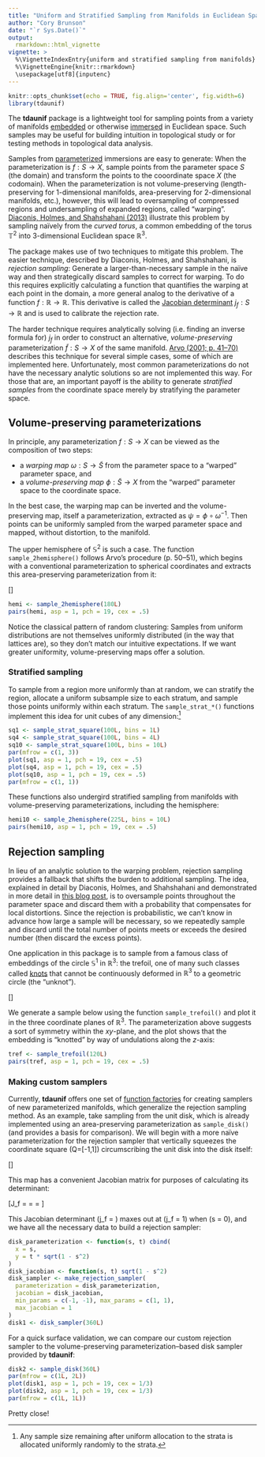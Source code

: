 ```yaml
---
title: "Uniform and Stratified Sampling from Manifolds in Euclidean Space"
author: "Cory Brunson"
date: "`r Sys.Date()`"
output:
  rmarkdown::html_vignette
vignette: >
  %\VignetteIndexEntry{uniform and stratified sampling from manifolds}
  %\VignetteEngine{knitr::rmarkdown}
  \usepackage[utf8]{inputenc}
---
```


```r
knitr::opts_chunk$set(echo = TRUE, fig.align='center', fig.width=6)
library(tdaunif)
```

The **tdaunif** package is a lightweight tool for sampling points from a variety of manifolds [embedded](https://mathworld.wolfram.com/Embedding.html) or otherwise [immersed](https://mathworld.wolfram.com/Immersion.html) in Euclidean space. Such samples may be useful for building intuition in topological study or for testing methods in topological data analysis.

Samples from [parameterized](https://mathworld.wolfram.com/ParametricEquations.html) immersions are easy to generate: When the parameterization is $f : S \to X$, sample points from the parameter space $S$ (the domain) and transform the points to the cooordinate space $X$ (the codomain). When the parameterization is not volume-preserving (length-preserving for 1-dimensional manifolds, area-preserving for 2-dimensional manifolds, etc.), however, this will lead to oversampling of compressed regions and undersampling of expanded regions, called "warping". [Diaconis, Holmes, and Shahshahani (2013)](https://projecteuclid.org/euclid.imsc/1379942050) illustrate this problem by sampling naïvely from the _curved torus_, a common embedding of the torus $\mathbb{T}^2$ into 3-dimensional Euclidean space $\mathbb{R}^3$.

The package makes use of two techniques to mitigate this problem. The easier technique, described by Diaconis, Holmes, and Shahshahani, is _rejection sampling_: Generate a larger-than-necessary sample in the naïve way and then strategically discard samples to correct for warping. To do this requires explicitly calculating a function that quantifies the warping at each point in the domain, a more general analog to the derivative of a function $f : \mathbb{R} \to \mathbb{R}$. This derivative is called the [Jacobian determinant](https://mathworld.wolfram.com/Jacobian.html) $j_f : S \to \mathbb{R}$ and is used to calibrate the rejection rate.

The harder technique requires analytically solving (i.e. finding an inverse formula for) $j_f$ in order to construct an alternative, _volume-preserving_ parameterization $\tilde{f} : S \to X$ of the same manifold. [Arvo (2001; p. 41--70)](https://www.cs.princeton.edu/courses/archive/fall04/cos526/papers/course29sig01.pdf) describes this technique for several simple cases, some of which are implemented here. Unfortunately, most common parameterizations do not have the necessary analytic solutions so are not implemented this way. For those that are, an important payoff is the ability to generate _stratified samples_ from the coordinate space merely by stratifying the parameter space.

## Volume-preserving parameterizations

In principle, any parameterization $f : S \to X$ can be viewed as the composition of two steps:

* a _warping map_ $\omega : S \to \tilde{S}$ from the parameter space to a "warped" parameter space, and
* a _volume-preserving map_ $\phi : \tilde{S} \to X$ from the "warped" parameter space to the coordinate space.

In the best case, the warping map can be inverted and the volume-preserving map, itself a parameterization, extracted as $\psi = \phi \circ \omega^{-1}$. Then points can be uniformly sampled from the warped parameter space and mapped, without distortion, to the manifold.

The upper hemisphere of $\mathbb{S}^2$ is such a case. The function `sample_2hemisphere()` follows Arvo's procedure (p. 50--51), which begins with a conventional parameterization to spherical coordinates and extracts this area-preserving parameterization from it:

\[\begin{align*}
h : [0,1]\times[0,1] & \to \mathbb{R}^3 \\
\left[\begin{array}{c} u \\ v \end{array}\right]
& \mapsto
\left[\begin{array}{c} x \\ y \\ z \end{array}\right]
= \left[\begin{array}{c}
\sqrt{u (2 - u)}\cos{2\pi v} \\
\sqrt{u (2 - u)}\sin{2\pi v} \\
1 - u
\end{array}\right]
\end{align*}\]

```r
hemi <- sample_2hemisphere(180L)
pairs(hemi, asp = 1, pch = 19, cex = .5)
```

Notice the classical pattern of random clustering: Samples from uniform distributions are not themselves uniformly distributed (in the way that lattices are), so they don't match our intuitive expectations. If we want greater uniformity, volume-preserving maps offer a solution.

### Stratified sampling

To sample from a region more uniformly than at random, we can stratify the region, allocate a uniform subsample size to each stratum, and sample those points uniformly within each stratum. The `sample_strat_*()` functions implement this idea for unit cubes of any dimension:[^remainder]

[^remainder]: Any sample size remaining after uniform allocation to the strata is allocated uniformly randomly to the strata.

```r
sq1 <- sample_strat_square(100L, bins = 1L)
sq4 <- sample_strat_square(100L, bins = 4L)
sq10 <- sample_strat_square(100L, bins = 10L)
par(mfrow = c(1, 3))
plot(sq1, asp = 1, pch = 19, cex = .5)
plot(sq4, asp = 1, pch = 19, cex = .5)
plot(sq10, asp = 1, pch = 19, cex = .5)
par(mfrow = c(1, 1))
```

These functions also undergird stratified sampling from manifolds with volume-preserving parameterizations, including the hemisphere:

```r
hemi10 <- sample_2hemisphere(225L, bins = 10L)
pairs(hemi10, asp = 1, pch = 19, cex = .5)
```

## Rejection sampling

In lieu of an analytic solution to the warping problem, rejection sampling provides a fallback that shifts the burden to additional sampling. The idea, explained in detail by Diaconis, Holmes, and Shahshahani and demonstrated in more detail in [this blog post](https://corybrunson.github.io/2019/02/01/sampling/), is to oversample points throughout the parameter space and discard them with a probability that compensates for local distortions. Since the rejection is probabilistic, we can't know in advance how large a sample will be necessary, so we repeatedly sample and discard until the total number of points meets or exceeds the desired number (then discard the excess points).

One application in this package is to sample from a famous class of embeddings of the circle $\mathbb{S}^1$ in $\mathbb{R}^3$: the trefoil, one of many such classes called [knots](https://mathworld.wolfram.com/Knot.html) that cannot be continuously deformed in $\mathbb{R}^3$ to a geometric circle (the "unknot").

\[\begin{align*}
g : \mathbb{S}^1 & \to \mathbb{R}^3 \\
\left[\begin{array}{c} \theta \end{array}\right]
& \mapsto
\left[\begin{array}{c} x \\ y \\ z \end{array}\right]
= \left[\begin{array}{c}
\sin\theta + 2\sin 2\theta \\
\cos\theta - 2\cos 2\theta \\
-(\sin 3\theta)
\end{array}\right]
\end{align*}\]

We generate a sample below using the function `sample_trefoil()` and plot it in the three coordinate planes of $\mathbb{R}^3$. The parameterization above suggests a sort of symmetry within the $xy$-plane, and the plot shows that the embedding is "knotted" by way of undulations along the $z$-axis:

```r
tref <- sample_trefoil(120L)
pairs(tref, asp = 1, pch = 19, cex = .5)
```

### Making custom samplers

Currently, **tdaunif** offers one set of [function factories](https://adv-r.hadley.nz/function-factories.html) for creating samplers of new parameterized manifolds, which generalize the rejection sampling method. As an example, take sampling from the unit disk, which is already implemented using an area-preserving parameterization as `sample_disk()` (and provides a basis for comparison). We will begin with a more naïve parameterization for the rejection sampler that vertically squeezes the coordinate square \(Q=[-1,1]\times[-1,1]\) circumscribing the unit disk into the disk itself:

\[\begin{align*}
f : Q & \to \mathbb{R}^2 \\
\left[\begin{array}{c} s \\ t \end{array}\right]
& \mapsto
\left[\begin{array}{c} x \\ y \end{array}\right]
= \left[\begin{array}{c} s \\ t\sqrt{1 - s^2} \end{array}\right]
\end{align*}\]

This map has a convenient Jacobian matrix for purposes of calculating its determinant:

\[J_f =
\left[\ \frac{\partial f}{\partial s}\ \frac{\partial f}{\partial t}\ \right]=
\left[\begin{array}{cc}
\frac{\partial x}{\partial s} & \frac{\partial x}{\partial t} \\
\frac{\partial y}{\partial s} & \frac{\partial y}{\partial t}
\end{array}\right] =
\left[\begin{array}{cc}
1 & 0 \\
\text{who cares} & \sqrt{1 - s^2}
\end{array}\right]\]

This Jacobian determinant \(j_f = \sqrt{1 - s^2}\) maxes out at \(j_f = 1\) when \(s = 0\), and we have all the necessary data to build a rejection sampler:

```r
disk_parameterization <- function(s, t) cbind(
  x = s,
  y = t * sqrt(1 - s^2)
)
disk_jacobian <- function(s, t) sqrt(1 - s^2)
disk_sampler <- make_rejection_sampler(
  parameterization = disk_parameterization,
  jacobian = disk_jacobian,
  min_params = c(-1, -1), max_params = c(1, 1),
  max_jacobian = 1
)
disk1 <- disk_sampler(360L)
```

For a quick surface validation, we can compare our custom rejection sampler to the volume-preserving parameterization--based disk sampler provided by **tdaunif**:

```r
disk2 <- sample_disk(360L)
par(mfrow = c(1L, 2L))
plot(disk1, asp = 1, pch = 19, cex = 1/3)
plot(disk2, asp = 1, pch = 19, cex = 1/3)
par(mfrow = c(1L, 1L))
```

Pretty close!
